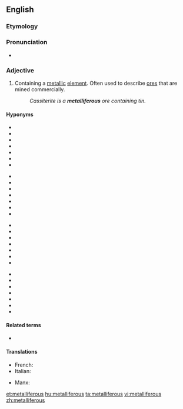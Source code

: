 ==English==

===Etymology===
{{suffix|metal|ferous|alt2=iferous|lang=en}}

===Pronunciation===
* {{rhymes|ɪfəɹəs|lang=en}}

===Adjective===
{{en-adj}}

# {{lb|en|metallurgy}} Containing a [[metal]]lic [[element]]. Often used to describe [[ore]]s that are mined commercially.
#: ''Cassiterite is a '''metalliferous''' ore containing tin.''

====Hyponyms====
{{top4}}
* {{l|en|aluminiferous}}
* {{l|en|antimoniferous}}
* {{l|en|arseniferous}}
* {{l|en|auriferous}}
* {{l|en|argentiferous}}
* {{l|en|chromiferous}}
* {{l|en|cobaltiferous}}
{{mid4}}
* {{l|en|cupriferous}}
* {{l|en|ferriferous}}
* {{l|en|germaniferous}}
* {{l|en|magnesiferous}}
* {{l|en|manganiferous}}
* {{l|en|molybdeniferous}}
* {{l|en|nickeliferous}}
{{mid4}}
* {{l|en|niobiferous}}
* {{l|en|palladiferous}}
* {{l|en|platiniferous}}
* {{l|en|plumbiferous}}
* {{l|en|stanniferous}}
* {{l|en|tantaliferous}}
* {{l|en|telluriferous}}
{{mid4}}
* {{l|en|titaniferous}}
* {{l|en|tungsteniferous}}
* {{l|en|uraniferous}}
* {{l|en|vanadiferous}}
* {{l|en|yttriferous}}
* {{l|en|zirconiferous}}
* {{l|en|zinciferous}}
{{bottom}}

====Related terms====
* {{l|en|metallic}}

====Translations====
{{trans-top|containing a metallic element}}
* French: {{t+|fr|métallifère}}
* Italian: {{t+|it|metallifero}}
{{trans-mid}}
* Manx: {{t|gv|meainagh}}
{{trans-bottom}}

[[et:metalliferous]]
[[hu:metalliferous]]
[[ta:metalliferous]]
[[vi:metalliferous]]
[[zh:metalliferous]]